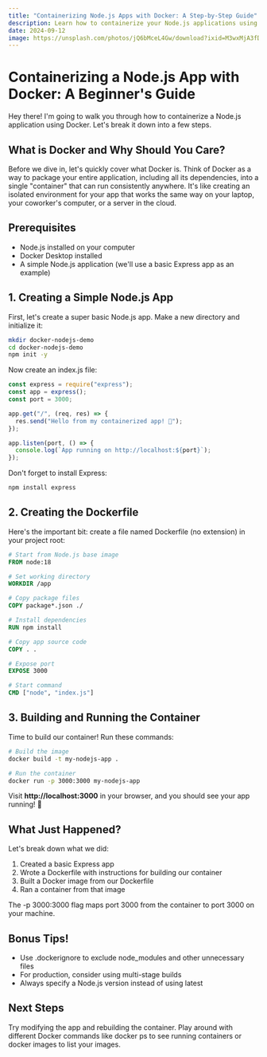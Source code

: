 ```yaml
---
title: "Containerizing Node.js Apps with Docker: A Step-by-Step Guide"
description: Learn how to containerize your Node.js applications using Docker. Perfect for beginners looking to understand containers and deployments.
date: 2024-09-12
image: https://unsplash.com/photos/jQ6bMceL4Gw/download?ixid=M3wxMjA3fDB8MXxzZWFyY2h8Mnx8Y29udGFpbmVyJTIwc2hpcHxlbnwwfDB8fHwxNzMwNzUzMDMzfDA&w=1920&q=85
---
```


# Containerizing a Node.js App with Docker: A Beginner's Guide

Hey there! I'm going to walk you through how to containerize a Node.js application using Docker. Let's break it down
into a few steps.

## What is Docker and Why Should You Care?

Before we dive in, let's quickly cover what Docker is. Think of Docker as a way to package your entire application,
including all its dependencies, into a single "container" that can run consistently anywhere. It's like creating an
isolated environment for your app that works the same way on your laptop, your coworker's computer, or a server in the
cloud.

## Prerequisites

- Node.js installed on your computer
- Docker Desktop installed
- A simple Node.js application (we'll use a basic Express app as an example)

## 1. Creating a Simple Node.js App

First, let's create a super basic Node.js app. Make a new directory and initialize it:

```bash
mkdir docker-nodejs-demo
cd docker-nodejs-demo
npm init -y
```

Now create an index.js file:

```typescript
const express = require("express");
const app = express();
const port = 3000;

app.get("/", (req, res) => {
  res.send("Hello from my containerized app! 🐳");
});

app.listen(port, () => {
  console.log(`App running on http://localhost:${port}`);
});
```

Don't forget to install Express:

```bash
npm install express
```

## 2. Creating the Dockerfile

Here's the important bit: create a file named Dockerfile (no extension) in your project root:

```dockerfile
# Start from Node.js base image
FROM node:18

# Set working directory
WORKDIR /app

# Copy package files
COPY package*.json ./

# Install dependencies
RUN npm install

# Copy app source code
COPY . .

# Expose port
EXPOSE 3000

# Start command
CMD ["node", "index.js"]
```

## 3. Building and Running the Container

Time to build our container! Run these commands:

```bash
# Build the image
docker build -t my-nodejs-app .

# Run the container
docker run -p 3000:3000 my-nodejs-app
```

Visit **http://localhost:3000** in your browser, and you should see your app running! 🎉

## What Just Happened?

Let's break down what we did:

1. Created a basic Express app
2. Wrote a Dockerfile with instructions for building our container
3. Built a Docker image from our Dockerfile
4. Ran a container from that image

The -p 3000:3000 flag maps port 3000 from the container to port 3000 on your machine.

## Bonus Tips!

- Use .dockerignore to exclude node_modules and other unnecessary files
- For production, consider using multi-stage builds
- Always specify a Node.js version instead of using latest

## Next Steps

Try modifying the app and rebuilding the container. Play around with different Docker commands like docker ps to see
running containers or docker images to list your images.
